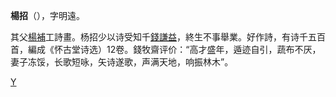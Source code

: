{{unreferenced|time=2009-04-30T05:58:38+00:00}}
'''楊招'''（{{bd|?||1692年||}}），字明遠。

其父[[楊補|楊補]]工詩畫。杨招少以诗受知千[[錢謙益|錢謙益]]，終生不事舉業。好作詩，有诗千五百首，編成《怀古堂诗选）12卷。錢牧齋评价：“高才盛年，遁迹自引，蔬布不厌，妻子冻馁，长歌短咏，矢诗遂歌，声满天地，响振林木”。


[[Category:清朝詩人|Y]]